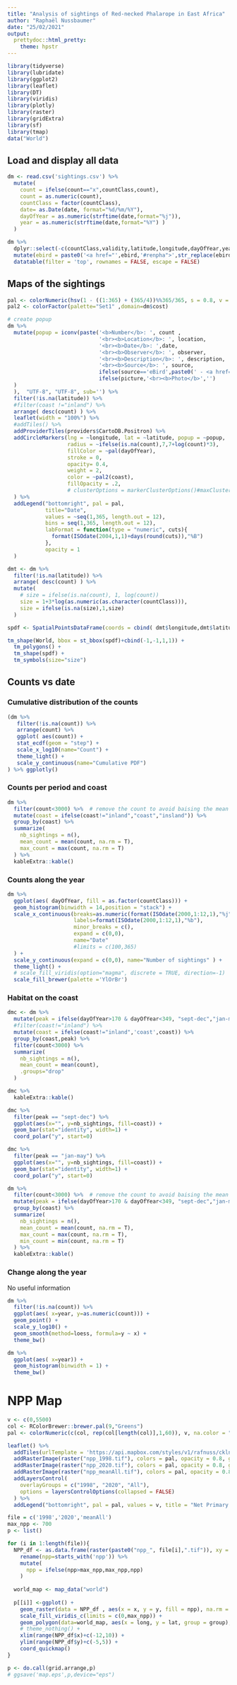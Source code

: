 ```yaml
---
title: "Analysis of sightings of Red-necked Phalarope in East Africa"
author: "Raphaël Nussbaumer"
date: "25/02/2021"
output: 
  prettydoc::html_pretty:
    theme: hpstr
---
```


```r
library(tidyverse)
library(lubridate)
library(ggplot2)
library(leaflet)
library(DT)
library(viridis)
library(plotly)
library(raster)
library(gridExtra)
library(sf)
library(tmap)
data("World")
```


## Load and display all data

```r
dm <- read.csv('sightings.csv') %>% 
  mutate( 
    count = ifelse(count=="x",countClass,count),      
    count = as.numeric(count),
    countClass = factor(countClass),
    date= as.Date(date, format="%d/%m/%Y"),
    dayOfYear = as.numeric(strftime(date,format="%j")),
    year = as.numeric(strftime(date,format="%Y") ) 
  )

dm %>% 
  dplyr::select(-c(countClass,validity,latitude,longitude,dayOfYear,year)) %>% 
  mutate(ebird = paste0('<a href="',ebird,'#renpha">',str_replace(ebird,'https://ebird.org/checklist/',''),'</a>')) %>% 
  datatable(filter = 'top', rownames = FALSE, escape = FALSE)
```


## Maps of the sightings

```r

pal <- colorNumeric(hsv(1 - ((1:365) + (365/4))%%365/365, s = 0.8, v = 0.8), domain=c(1,365))
pal2 <- colorFactor(palette="Set1" ,domain=dm$cost)

# create popup
dm %>%
  mutate(popup = iconv(paste('<b>Number</b>: ', count ,
                             '<br><b>Location</b>: ', location,
                             '<br><b>Date</b>: ',date,
                             '<br><b>Observer</b>: ', observer,
                             '<br><b>Description</b>: ', description,
                             '<br><b>Source</b>: ', source,
                             ifelse(source=='eBird',paste0(' - <a href="',ebird,'#renpha">',str_replace(ebird,'https://ebird.org/checklist/',''),'</a>'),''),
                             ifelse(picture,'<br><b>Photo</b>','')
  )
  ),  "UTF-8", "UTF-8", sub='') %>% 
  filter(!is.na(latitude)) %>% 
  #filter(coast !="inland") %>% 
  arrange( desc(count) ) %>% 
  leaflet(width = "100%") %>%
  #addTiles() %>%
  addProviderTiles(providers$CartoDB.Positron) %>% 
  addCircleMarkers(lng = ~longitude, lat = ~latitude, popup = ~popup, 
                   radius = ~ifelse(is.na(count),7,7+log(count)*3),
                   fillColor = ~pal(dayOfYear),
                   stroke = 0,
                   opacity= 0.4,
                   weight = 2,
                   color = ~pal2(coast), 
                   fillOpacity = .2,
                   # clusterOptions = markerClusterOptions()#maxClusterRadius = 1)
  ) %>%
  addLegend("bottomright", pal = pal,
            title="Date",
            values = ~seq(1,365, length.out = 12),
            bins = seq(1,365, length.out = 12),
            labFormat = function(type = "numeric", cuts){
              format(ISOdate(2004,1,1)+days(round(cuts)),"%B")
            },
            opacity = 1
  )

```

```r
dmt <- dm %>%
  filter(!is.na(latitude)) %>% 
  arrange( desc(count) ) %>% 
  mutate(
    # size = ifelse(is.na(count), 1, log(count))
    size = 1+3*log(as.numeric(as.character(countClass))),
    size = ifelse(is.na(size),1,size)
  )

spdf <- SpatialPointsDataFrame(coords = cbind( dmt$longitude,dmt$latitude), data = dmt)

tm_shape(World, bbox = st_bbox(spdf)+cbind(-1,-1,1,1)) +
  tm_polygons() +
  tm_shape(spdf) +
  tm_symbols(size="size") 

```

## Counts vs date

### Cumulative distribution of the counts

```r
(dm %>% 
   filter(!is.na(count)) %>% 
   arrange(count) %>% 
   ggplot( aes(count)) + 
   stat_ecdf(geom = "step") +
   scale_x_log10(name="Count") +
   theme_light() +
   scale_y_continuous(name="Cumulative PDF")
) %>% ggplotly()
```

### Counts per period and coast

```r
dm %>% 
  filter(count<3000) %>%  # remove the count to avoid baising the mean
  mutate(coast = ifelse(coast!="inland","coast","insland")) %>% 
  group_by(coast) %>% 
  summarize(
    nb_sightings = n(), 
    mean_count = mean(count, na.rm = T),
    max_count = max(count, na.rm = T)
  ) %>% 
  kableExtra::kable()
```

### Counts along the year

```r

dm %>% 
  ggplot(aes( dayOfYear, fill = as.factor(countClass))) +
  geom_histogram(binwidth = 14,position = "stack") +
  scale_x_continuous(breaks=as.numeric(format(ISOdate(2000,1:12,1),"%j")),
                     labels=format(ISOdate(2000,1:12,1),"%b"),
                     minor_breaks = c(),
                     expand = c(0,0),
                     name="Date"
                     #limits = c(100,365)
  ) + 
  scale_y_continuous(expand = c(0,0), name="Number of sightings" ) +
  theme_light() + 
  # scale_fill_viridis(option="magma", discrete = TRUE, direction=-1)
  scale_fill_brewer(palette ='YlOrBr')

```


### Habitat on the coast

```r

dmc <- dm %>% 
  mutate(peak = ifelse(dayOfYear>170 & dayOfYear<349, "sept-dec","jan-may")) %>% 
  #filter(coast!="inland") %>% 
  mutate(coast = ifelse(coast!="inland",'coast',coast)) %>% 
  group_by(coast,peak) %>% 
  filter(count<3000) %>% 
  summarize(
    nb_sightings = n(),
    mean_count = mean(count),
    .groups="drop"
  ) 

dmc %>% 
  kableExtra::kable()

dmc %>% 
  filter(peak == "sept-dec") %>% 
  ggplot(aes(x="", y=nb_sightings, fill=coast)) +
  geom_bar(stat="identity", width=1) +
  coord_polar("y", start=0)

dmc %>% 
  filter(peak == "jan-may") %>% 
  ggplot(aes(x="", y=nb_sightings, fill=coast)) +
  geom_bar(stat="identity", width=1) +
  coord_polar("y", start=0)


```

```r
dm %>% 
  filter(count<3000) %>%  # remove the count to avoid baising the mean
  mutate(peak = ifelse(dayOfYear>170 & dayOfYear<349, "sept-dec","jan-may")) %>% 
  group_by(coast) %>% 
  summarize(
    nb_sightings = n(),
    mean_count = mean(count, na.rm = T),
    max_count = max(count, na.rm = T),
    min_count = min(count, na.rm = T)
  ) %>% 
  kableExtra::kable()
```


### Change along the year
No useful information

```r
dm %>% 
  filter(!is.na(count)) %>% 
  ggplot(aes( x=year, y=as.numeric(count))) +
  geom_point() +
  scale_y_log10() +
  geom_smooth(method=loess, formula=y ~ x) + 
  theme_bw()

dm %>% 
  ggplot(aes( x=year)) +
  geom_histogram(binwidth = 1) + 
  theme_bw()

```


# NPP Map
```r
v <- c(0,5500)
col <- RColorBrewer::brewer.pal(9,"Greens")
pal <- colorNumeric(c(col, rep(col[length(col)],1,60)), v, na.color = "transparent")

leaflet() %>% 
  addTiles(urlTemplate = 'https://api.mapbox.com/styles/v1/rafnuss/cklnbuqev2ubk17npj2u8uqee/tiles/{z}/{x}/{y}?access_token=pk.eyJ1IjoicmFmbnVzcyIsImEiOiIzMVE1dnc0In0.3FNMKIlQ_afYktqki-6m0g') %>% 
  addRasterImage(raster("npp_1998.tif"), colors = pal, opacity = 0.8, group = "1998") %>% 
  addRasterImage(raster("npp_2020.tif"), colors = pal, opacity = 0.8, group = "2020") %>% 
  addRasterImage(raster("npp_meanAll.tif"), colors = pal, opacity = 0.8, group = "All") %>% 
  addLayersControl(
    overlayGroups = c("1998", "2020", "All"),
    options = layersControlOptions(collapsed = FALSE)
  ) %>%
  addLegend("bottomright", pal = pal, values = v, title = "Net Primary Productivity")
```

```r

file = c('1998','2020','meanAll')
max_npp <- 700
p <- list()

for (i in 1:length(file)){
  NPP_df <- as.data.frame(raster(paste0("npp_", file[i],".tif")), xy = TRUE) %>% 
    rename(npp=starts_with('npp')) %>% 
    mutate(
      npp = ifelse(npp>max_npp,max_npp,npp)
    )
  
  world_map <- map_data("world")
  
  p[[i]] <-ggplot() +
    geom_raster(data = NPP_df , aes(x = x, y = y, fill = npp), na.rm = TRUE) +
    scale_fill_viridis_c(limits = c(0,max_npp)) +
    geom_polygon(data=world_map, aes(x = long, y = lat, group = group), fill="lightgray", colour = "white")+
    # theme_nothing() +
    xlim(range(NPP_df$x)+c(-12,10)) +
    ylim(range(NPP_df$y)+c(-5,5)) +
    coord_quickmap()
}

p <- do.call(grid.arrange,p)
# ggsave('map.eps',p,device="eps")

```
